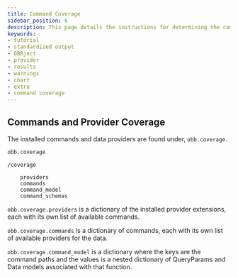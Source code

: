 ```yaml
---
title: Command Coverage
sidebar_position: 6
description: This page details the instructions for determining the command coverage provided by the installed extensions.
keywords:
- tutorial
- standardized output
- OBBject
- provider
- results
- warnings
- chart
- extra
- command coverage
---
```


## Commands and Provider Coverage

The installed commands and data providers are found under, `obb.coverage`.

```python
obb.coverage
```

```console
/coverage

    providers
    commands
    command_model
    command_schemas
```

`obb.coverage.providers` is a dictionary of the installed provider extensions, each with its own list of available commands.

`obb.coverage.commands` is a dictionary of commands, each with its own list of available providers for the data.

`obb.coverage.command_model` is a dictionary where the keys are the command paths and the values is a nested dictionary of QueryParams and Data models associated with that function.
